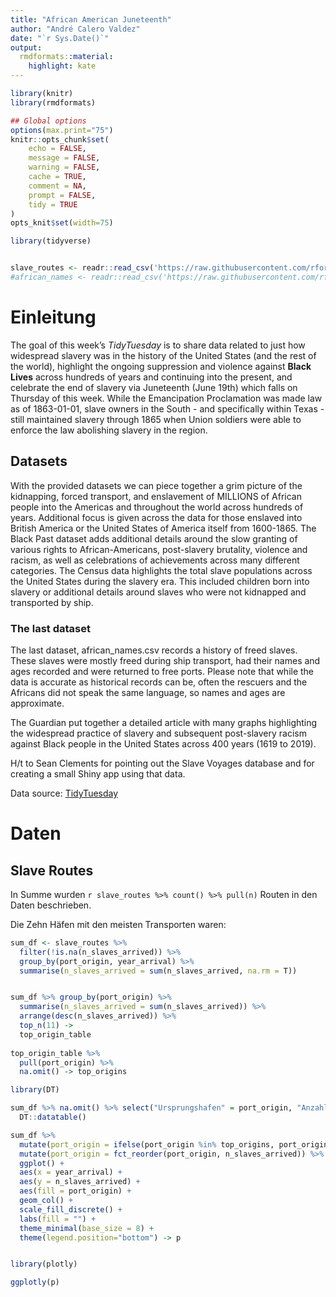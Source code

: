 ```yaml
---
title: "African American Juneteenth"
author: "André Calero Valdez"
date: "`r Sys.Date()`"
output:
  rmdformats::material:
    highlight: kate
---
```



```r
library(knitr)
library(rmdformats)

## Global options
options(max.print="75")
knitr::opts_chunk$set(
	echo = FALSE,
	message = FALSE,
	warning = FALSE,
	cache = TRUE,
	comment = NA,
	prompt = FALSE,
	tidy = TRUE
)
opts_knit$set(width=75)
```


```r
library(tidyverse)


slave_routes <- readr::read_csv('https://raw.githubusercontent.com/rfordatascience/tidytuesday/master/data/2020/2020-06-16/slave_routes.csv')
#african_names <- readr::read_csv('https://raw.githubusercontent.com/rfordatascience/tidytuesday/master/data/2020/2020-06-16/african_names.csv')

```


# Einleitung

The goal of this week's *TidyTuesday* is to share data related to just how widespread slavery was in the history of the United States (and the rest of the world), highlight the ongoing suppression and violence against **Black Lives** across hundreds of years and continuing into the present, and celebrate the end of slavery via Juneteenth (June 19th) which falls on Thursday of this week. While the Emancipation Proclamation was made law as of 1863-01-01, slave owners in the South - and specifically within Texas - still maintained slavery through 1865 when Union soldiers were able to enforce the law abolishing slavery in the region.

## Datasets
With the provided datasets we can piece together a grim picture of the kidnapping, forced transport, and enslavement of MILLIONS of African people into the Americas and throughout the world across hundreds of years. Additional focus is given across the data for those enslaved into British America or the United States of America itself from 1600-1865. The Black Past dataset adds additional details around the slow granting of various rights to African-Americans, post-slavery brutality, violence and racism, as well as celebrations of achievements across many different categories. The Census data highlights the total slave populations across the United States during the slavery era. This included children born into slavery or additional details around slaves who were not kidnapped and transported by ship.


### The last dataset
The last dataset, african_names.csv records a history of freed slaves. These slaves were mostly freed during ship transport, had their names and ages recorded and were returned to free ports. Please note that while the data is accurate as historical records can be, often the rescuers and the Africans did not speak the same language, so names and ages are approximate.

The Guardian put together a detailed article with many graphs highlighting the widespread practice of slavery and subsequent post-slavery racism against Black people in the United States across 400 years (1619 to 2019).

H/t to Sean Clements for pointing out the Slave Voyages database and for creating a small Shiny app using that data.

Data source: [TidyTuesday](https://github.com/rfordatascience/tidytuesday/tree/master/data/2020/2020-06-16)


# Daten

## Slave Routes

In Summe wurden `r slave_routes %>% count() %>% pull(n)` Routen in den Daten beschrieben.

Die Zehn Häfen mit den meisten Transporten waren:
```r
sum_df <- slave_routes %>% 
  filter(!is.na(n_slaves_arrived)) %>% 
  group_by(port_origin, year_arrival) %>% 
  summarise(n_slaves_arrived = sum(n_slaves_arrived, na.rm = T))


sum_df %>% group_by(port_origin) %>% 
  summarise(n_slaves_arrived = sum(n_slaves_arrived)) %>% 
  arrange(desc(n_slaves_arrived)) %>% 
  top_n(11) ->
  top_origin_table
  
top_origin_table %>% 
  pull(port_origin) %>% 
  na.omit() -> top_origins

library(DT)

sum_df %>% na.omit() %>% select("Ursprungshafen" = port_origin, "Anzahl Deportierter Sklaven" = n_slaves_arrived, "Jahr der Ankunft" = year_arrival) %>% 
  DT::datatable()
```


```r
sum_df %>% 
  mutate(port_origin = ifelse(port_origin %in% top_origins, port_origin, "other")) %>% 
  mutate(port_origin = fct_reorder(port_origin, n_slaves_arrived)) %>% 
  ggplot() +
  aes(x = year_arrival) +
  aes(y = n_slaves_arrived) +
  aes(fill = port_origin) +
  geom_col() +
  scale_fill_discrete() +
  labs(fill = "") +
  theme_minimal(base_size = 8) +
  theme(legend.position="bottom") -> p


library(plotly)

ggplotly(p)

```





